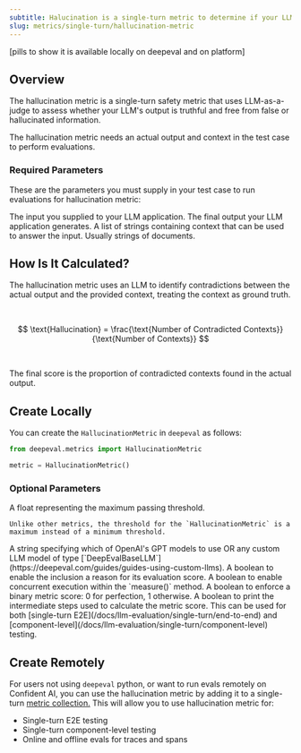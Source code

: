 ```yaml
---
subtitle: Halucination is a single-turn metric to determine if your LLM is hallucinating false information.
slug: metrics/single-turn/hallucination-metric
---
```


[pills to show it is available locally on deepeval and on platform]

## Overview

The hallucination metric is a single-turn safety metric that uses LLM-as-a-judge to assess whether your LLM's output is truthful and free from false or hallucinated information.

<Warning>

The hallucination metric needs an actual output and context in the test case to perform evaluations.

</Warning>

### Required Parameters

These are the parameters you must supply in your test case to run evaluations for hallucination metric:

<ParamField path="input" type="string" required>
  The input you supplied to your LLM application.
</ParamField>
<ParamField path="actual_output" type="string" required>
  The final output your LLM application generates.
</ParamField>
<ParamField path="context" type="list of string" required>
  A list of strings containing context that can be used to answer the input. Usually strings of documents.
</ParamField>

## How Is It Calculated?

The hallucination metric uses an LLM to identify contradictions between the actual output and the provided context, treating the context as ground truth.

<br />

$$
\text{Hallucination} = \frac{\text{Number of Contradicted Contexts}}{\text{Number of Contexts}}
$$

<br />

The final score is the proportion of contradicted contexts found in the actual output.

## Create Locally

You can create the `HallucinationMetric` in `deepeval` as follows:

```python
from deepeval.metrics import HallucinationMetric

metric = HallucinationMetric()
```

### Optional Parameters

<ParamField path="threshold" type="number" default={0.5}>
    A float representing the maximum passing threshold.
    
    Unlike other metrics, the threshold for the `HallucinationMetric` is a maximum instead of a minimum threshold.

</ParamField>
<ParamField path="model" type="string | Object" default="gpt-4.1">
    A string specifying which of OpenAI's GPT models to use OR any custom LLM model of type [`DeepEvalBaseLLM`](https://deepeval.com/guides/guides-using-custom-llms). 
</ParamField>
<ParamField path="include_reason" type="boolean" default={"true"}>
    A boolean to enable the inclusion a reason for its evaluation score.
</ParamField>
<ParamField path="async_mode" type="boolean" default={"true"}>
    A boolean to enable concurrent execution within the `measure()` method.
</ParamField>
<ParamField path="strict_mode" type="boolean" default={"false"}>
    A boolean to enforce a binary metric score: 0 for perfection, 1 otherwise.
</ParamField>
<ParamField path="verbose_mode" type="boolean" default={"false"}>
    A boolean to print the intermediate steps used to calculate the metric score.
</ParamField>

<Success>
  This can be used for both [single-turn
  E2E](/docs/llm-evaluation/single-turn/end-to-end) and
  [component-level](/docs/llm-evaluation/single-turn/component-level) testing.
</Success>

## Create Remotely

For users not using `deepeval` python, or want to run evals remotely on Confident AI, you can use the hallucination metric by adding it to a single-turn [metric collection.](/metrics/metric-collections) This will allow you to use hallucination metric for:

- Single-turn E2E testing
- Single-turn component-level testing
- Online and offline evals for traces and spans
